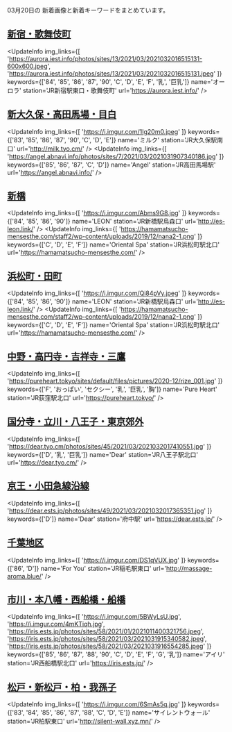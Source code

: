 

03月20日の
新着画像と新着キーワードをまとめています。

<DmmAffiliateIns />

## [新宿・歌舞伎町](/busty/0010)
<UpdateInfo
    img_links={[
    'https://aurora.iest.info/photos/sites/13/2021/03/2021032016515131-600x600.jpeg',
    'https://aurora.iest.info/photos/sites/13/2021/03/2021032016515131.jpeg'
    ]}
    keywords={['84', '85', '86', '87', '90', 'C', 'D', 'E', 'F', '乳', '巨乳']}
    name='オーロラ'
    station='JR新宿駅東口・歌舞伎町'
    url='https://aurora.iest.info/'
/>
<DmmAffiliateIns />

## [新大久保・高田馬場・目白](/busty/0020)
<UpdateInfo
    img_links={[
    'https://i.imgur.com/1Ig20m0.jpeg'
    ]}
    keywords={['83', '85', '86', '87', '90', 'C', 'D', 'E']}
    name='ミルク'
    station='JR大久保駅南口'
    url='http://milk.tyo.cm/'
/>
<UpdateInfo
    img_links={[
    'https://angel.abnavi.info/photos/sites/7/2021/03/2021031907340186.jpg'
    ]}
    keywords={['85', '86', '87', 'C', 'D']}
    name='Angel'
    station='JR高田馬場駅'
    url='https://angel.abnavi.info/'
/>
<DmmAffiliateIns />

## [新橋](/busty/0100)
<UpdateInfo
    img_links={[
    'https://i.imgur.com/Abms9G8.jpg'
    ]}
    keywords={['84', '85', '86', '90']}
    name='LEON'
    station='JR新橋駅烏森口'
    url='http://es-leon.link/'
/>
<UpdateInfo
    img_links={[
    'https://hamamatsucho-mensesthe.com/staff2/wp-content/uploads/2019/12/nana2-1.png'
    ]}
    keywords={['C', 'D', 'E', 'F']}
    name='Oriental Spa'
    station='JR浜松町駅北口'
    url='https://hamamatsucho-mensesthe.com/'
/>
<DmmAffiliateIns />

## [浜松町・田町](/busty/0110)
<UpdateInfo
    img_links={[
    'https://i.imgur.com/Qi84pVy.jpeg'
    ]}
    keywords={['84', '85', '86', '90']}
    name='LEON'
    station='JR新橋駅烏森口'
    url='http://es-leon.link/'
/>
<UpdateInfo
    img_links={[
    'https://hamamatsucho-mensesthe.com/staff2/wp-content/uploads/2019/12/nana2-1.png'
    ]}
    keywords={['C', 'D', 'E', 'F']}
    name='Oriental Spa'
    station='JR浜松町駅北口'
    url='https://hamamatsucho-mensesthe.com/'
/>
<DmmAffiliateIns />

## [中野・高円寺・吉祥寺・三鷹](/busty/0180)
<UpdateInfo
    img_links={[
    'https://pureheart.tokyo/sites/default/files/pictures/2020-12/rize_001.jpg'
    ]}
    keywords={['F', 'おっぱい', 'セクシー', '乳', '巨乳', '胸']}
    name='Pure Heart'
    station='JR荻窪駅北口'
    url='https://pureheart.tokyo/'
/>
<DmmAffiliateIns />

## [国分寺・立川・八王子・東京郊外](/busty/0200)
<UpdateInfo
    img_links={[
    'https://dear.tyo.cm/photos/sites/45/2021/03/2021032017410551.jpg'
    ]}
    keywords={['D', '乳', '巨乳']}
    name='Dear'
    station='JR八王子駅北口'
    url='https://dear.tyo.cm/'
/>
<DmmAffiliateIns />

## [京王・小田急線沿線](/busty/0260)
<UpdateInfo
    img_links={[
    'https://dear.ests.jp/photos/sites/49/2021/03/2021032017365351.jpg'
    ]}
    keywords={['D']}
    name='Dear'
    station='府中駅'
    url='https://dear.ests.jp/'
/>
<DmmAffiliateIns />

## [千葉地区](/busty/0500)
<UpdateInfo
    img_links={[
    'https://i.imgur.com/DS1qVUX.jpg'
    ]}
    keywords={['86', 'D']}
    name='For You'
    station='JR稲毛駅東口'
    url='http://massage-aroma.blue/'
/>
<DmmAffiliateIns />

## [市川・本八幡・西船橋・船橋](/busty/0510)
<UpdateInfo
    img_links={[
    'https://i.imgur.com/5BWyLsU.jpg',
    'https://i.imgur.com/4mKTiqh.jpg',
    'https://iris.ests.jp/photos/sites/58/2021/01/2021011400321756.jpeg',
    'https://iris.ests.jp/photos/sites/58/2021/03/2021031915340582.jpeg',
    'https://iris.ests.jp/photos/sites/58/2021/03/2021031916554285.jpeg'
    ]}
    keywords={['85', '86', '87', '88', '90', 'C', 'D', 'E', 'F', 'G', '乳']}
    name='アイリ'
    station='JR西船橋駅北口'
    url='https://iris.ests.jp/'
/>
<DmmAffiliateIns />

## [松戸・新松戸・柏・我孫子](/busty/0520)
<UpdateInfo
    img_links={[
    'https://i.imgur.com/6SmAs5q.jpg'
    ]}
    keywords={['83', '84', '85', '86', '87', '88', 'C', 'D', 'E']}
    name='サイレントウォール'
    station='JR柏駅東口'
    url='http://silent-wall.xyz.mn/'
/>
<DmmAffiliateIns />

<DmmAffiliateScript />
